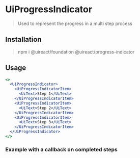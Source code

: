 


# UiProgressIndicator

<Metadata packageName='progress-indicator' packageJson={packageJson} />

> Used to represent the progress in a multi step process

## Installation

> npm i @uireact/foundation @uireact/progress-indicator

## Usage

```jsx live scope={{UiProgressIndicator, UiProgressIndicatorItem, UiText}}
<>
  <UiProgressIndicator>
    <UiProgressIndicatorItem>
      <UiText>Step 1</UiText>
    </UiProgressIndicatorItem>
    <UiProgressIndicatorItem>
      <UiText>Step 2</UiText>
    </UiProgressIndicatorItem>
    <UiProgressIndicatorItem>
      <UiText>Step 3</UiText>
    </UiProgressIndicatorItem>
  </UiProgressIndicator>
</>
```

### Example with a callback on completed steps

<ProgressIndicatorExample />

